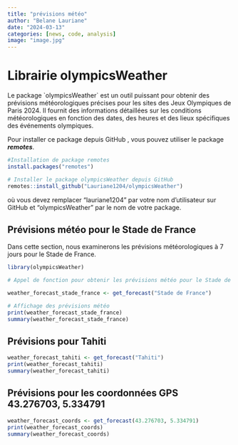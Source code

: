 ---
title: "prévisions météo"
author: "Belane Lauriane"
date: "2024-03-13"
categories: [news, code, analysis]
image: "image.jpg"
---

# Librairie olympicsWeather

Le package \`olympicsWeather\` est un outil puissant pour obtenir des prévisions météorologiques précises pour les sites des Jeux Olympiques de Paris 2024. Il fournit des informations détaillées sur les conditions météorologiques en fonction des dates, des heures et des lieux spécifiques des événements olympiques.

Pour installer ce package depuis GitHub , vous pouvez utiliser le package ***remotes***.


```{r}
#Installation de package remotes
install.packages("remotes")

# Installer le package olympicsWeather depuis GitHub
remotes::install_github("Lauriane1204/olympicsWeather")
```

où vous devez remplacer "lauriane1204" par votre nom d'utilisateur sur GitHub et "olympicsWeather" par le nom de votre package.


## Prévisions météo pour le Stade de France


Dans cette section, nous examinerons les prévisions météorologiques à 7 jours pour le Stade de France.

```{r}
library(olympicsWeather)

# Appel de fonction pour obtenir les prévisions météo pour le Stade de France

weather_forecast_stade_france <- get_forecast("Stade de France")

# Affichage des prévisions météo
print(weather_forecast_stade_france)
summary(weather_forecast_stade_france)


```


## Prévisions pour Tahiti

```{r}
weather_forecast_tahiti <- get_forecast("Tahiti")
print(weather_forecast_tahiti)
summary(weather_forecast_tahiti)
```

## Prévisions pour les coordonnées GPS 43.276703, 5.334791
```{r}
weather_forecast_coords <- get_forecast(43.276703, 5.334791)
print(weather_forecast_coords)
summary(weather_forecast_coords)
```





